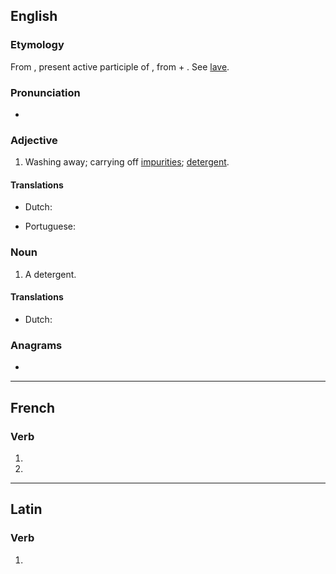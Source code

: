 ==English==

===Etymology===
From {{bor|en|la|abluēns}}, present active participle of {{m|la|abluō||I wash off or away; cleanse, purify}}, from {{m|la|ab||from, away from}} + {{m|la|luō||I wash, cleanse}}. See [[lave]].

===Pronunciation===
* {{IPA|/ˈæb.lu.n̩t/|lang=en}}

===Adjective===
{{en-adj}}

# Washing away; carrying off [[impurities]]; [[detergent]].

====Translations====
{{trans-top|washing away}}
* Dutch: {{t+|nl|reinigend}}
{{trans-mid}}
* Portuguese: {{t|pt|abluente}}
{{trans-bottom}}

===Noun===
{{en-noun}}

# {{lb|en|medicine}} A detergent.

====Translations====
{{trans-top|detergent}}
* Dutch: {{t+|nl|reinigingsmiddel|n}}
{{trans-mid}}
{{trans-bottom}}

===Anagrams===
* {{anagrams|en|a=abelntu|bleaunt|blue ant|butenal|tunable}}

----

==French==

===Verb===
{{head|fr|verb form}}

# {{inflection of|abluer||3|p|pres|indc|lang=fr}}
# {{inflection of|abluer||3|p|pres|subj|lang=fr}}

----

==Latin==

===Verb===
{{la-verb-form|abluent}}

# {{inflection of|abluō||3|p|futr|actv|indc|lang=la}}